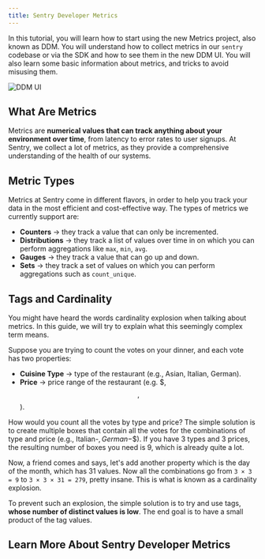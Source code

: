 ```yaml
---
title: Sentry Developer Metrics
---
```


In this tutorial, you will learn how to start using the new Metrics project, also known as DDM. You will understand how to collect metrics in our `sentry` codebase or via the SDK and how to see them in the new DDM UI. You will also learn some basic information about metrics, and tricks to avoid misusing them.

![DDM UI](/images/ddm.png)

## What Are Metrics

Metrics are **numerical values that can track anything about your environment over time**, from latency to error rates to user signups. At Sentry, we collect a lot of metrics, as they provide a comprehensive understanding of the health of our systems.

## Metric Types

Metrics at Sentry come in different flavors, in order to help you track your data in the most efficient and cost-effective way. The types of metrics we currently support are:

- **Counters** → they track a value that can only be incremented.
- **Distributions** → they track a list of values over time in on which you can perform aggregations like `max`, `min`, `avg`.
- **Gauges** → they track a value that can go up and down.
- **Sets** → they track a set of values on which you can perform aggregations such as `count_unique`.

## Tags and Cardinality

You might have heard the words cardinality explosion when talking about metrics. In this guide, we will try to explain what this seemingly complex term means.

Suppose you are trying to count the votes on your dinner, and each vote has two properties:

- **Cuisine Type** → type of the restaurant (e.g., Asian, Italian, German).
- **Price** → price range of the restaurant (e.g. $, $$, $$).

How would you count all the votes by type and price? The simple solution is to create multiple boxes that contain all the votes for the combinations of type and price (e.g., Italian-$, German-$$). If you have 3 types and 3 prices, the resulting number of boxes you need is 9, which is already quite a lot.

Now, a friend comes and says, let's add another property which is the day of the month, which has 31 values. Now all the combinations go from `3 × 3 = 9` to `3 × 3 × 31 = 279`, pretty insane. This is what is known as a cardinality explosion.

To prevent such an explosion, the simple solution is to try and use tags, **whose number of distinct values is low**. The end goal is to have a small product of the tag values.


## Learn More About Sentry Developer Metrics

<PageGrid />
